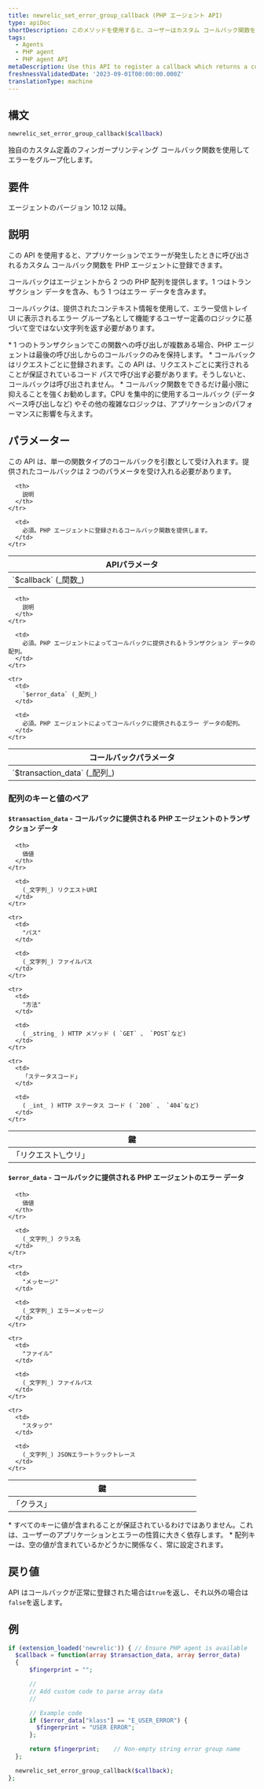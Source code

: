 ```yaml
---
title: newrelic_set_error_group_callback (PHP エージェント API)
type: apiDoc
shortDescription: このメソッドを使用すると、ユーザーはカスタム コールバック関数を定義してエラー グループ名を生成できます。
tags:
  - Agents
  - PHP agent
  - PHP agent API
metaDescription: Use this API to register a callback which returns a custom error group name.
freshnessValidatedDate: '2023-09-01T00:00:00.000Z'
translationType: machine
---
```


## 構文

```php
newrelic_set_error_group_callback($callback)
```

独自のカスタム定義のフィンガープリンティング コールバック関数を使用してエラーをグループ化します。

## 要件

エージェントのバージョン 10.12 以降。

## 説明

この API を使用すると、アプリケーションでエラーが発生したときに呼び出されるカスタム コールバック関数を PHP エージェントに登録できます。

コールバックはエージェントから 2 つの PHP 配列を提供します。1 つはトランザクション データを含み、もう 1 つはエラー データを含みます。

コールバックは、提供されたコンテキスト情報を使用して、エラー受信トレイ UI に表示されるエラー グループ名として機能するユーザー定義のロジックに基づいて空ではない文字列を返す必要があります。

<Callout variant="important">
  * 1 つのトランザクションでこの関数への呼び出しが複数ある場合、PHP エージェントは最後の呼び出しからのコールバックのみを保持します。
  * コールバックはリクエストごとに登録されます。この API は、リクエストごとに実行されることが保証されているコード パスで呼び出す必要があります。そうしないと、コールバックは呼び出されません。
  * コールバック関数をできるだけ最小限に抑えることを強くお勧めします。CPU を集中的に使用するコールバック (データベース呼び出しなど) やその他の複雑なロジックは、アプリケーションのパフォーマンスに影響を与えます。
</Callout>

## パラメーター

この API は、単一の関数タイプのコールバックを引数として受け入れます。提供されたコールバックは 2 つのパラメータを受け入れる必要があります。

<table>
  <thead>
    <tr>
      <th width="25%">
        APIパラメータ
      </th>

      <th>
        説明
      </th>
    </tr>
  </thead>

  <tbody>
    <tr>
      <td>
        `$callback` (_関数_)
      </td>

      <td>
        必須。PHP エージェントに登録されるコールバック関数を提供します。
      </td>
    </tr>
  </tbody>
</table>

<table>
  <thead>
    <tr>
      <th width="25%">
        コールバックパラメータ
      </th>

      <th>
        説明
      </th>
    </tr>
  </thead>

  <tbody>
    <tr>
      <td>
        `$transaction_data` (_配列_)
      </td>

      <td>
        必須。PHP エージェントによってコールバックに提供されるトランザクション データの配列。
      </td>
    </tr>

    <tr>
      <td>
        `$error_data` (_配列_)
      </td>

      <td>
        必須。PHP エージェントによってコールバックに提供されるエラー データの配列。
      </td>
    </tr>
  </tbody>
</table>

### 配列のキーと値のペア

#### `$transaction_data` - コールバックに提供される PHP エージェントのトランザクション データ

<table>
  <thead>
    <tr>
      <th width="25%">
        鍵
      </th>

      <th>
        価値
      </th>
    </tr>
  </thead>

  <tbody>
    <tr>
      <td>
        「リクエスト\_ウリ」
      </td>

      <td>
        (_文字列_) リクエストURI
      </td>
    </tr>

    <tr>
      <td>
        "パス"
      </td>

      <td>
        (_文字列_) ファイルパス
      </td>
    </tr>

    <tr>
      <td>
        "方法"
      </td>

      <td>
        ( _string_ ) HTTP メソッド ( `GET` 、 `POST`など)
      </td>
    </tr>

    <tr>
      <td>
        「ステータスコード」
      </td>

      <td>
        ( _int_ ) HTTP ステータス コード ( `200` 、 `404`など)
      </td>
    </tr>
  </tbody>
</table>

#### `$error_data` - コールバックに提供される PHP エージェントのエラー データ

<table>
  <thead>
    <tr>
      <th width="25%">
        鍵
      </th>

      <th>
        価値
      </th>
    </tr>
  </thead>

  <tbody>
    <tr>
      <td>
        「クラス」
      </td>

      <td>
        (_文字列_) クラス名
      </td>
    </tr>

    <tr>
      <td>
        "メッセージ"
      </td>

      <td>
        (_文字列_) エラーメッセージ
      </td>
    </tr>

    <tr>
      <td>
        "ファイル"
      </td>

      <td>
        (_文字列_) ファイルパス
      </td>
    </tr>

    <tr>
      <td>
        "スタック"
      </td>

      <td>
        (_文字列_) JSONエラートラックトレース
      </td>
    </tr>
  </tbody>
</table>

<Callout variant="important">
  * すべてのキーに値が含まれることが保証されているわけではありません。これは、ユーザーのアプリケーションとエラーの性質に大きく依存します。
  * 配列キーは、空の値が含まれているかどうかに関係なく、常に設定されます。
</Callout>

## 戻り値

API はコールバックが正常に登録された場合は`true`を返し、それ以外の場合は`false`を返します。

## 例

```php
if (extension_loaded('newrelic')) { // Ensure PHP agent is available
  $callback = function(array $transaction_data, array $error_data)
  {
      $fingerprint = "";

      //
      // Add custom code to parse array data
      //

      // Example code
      if ($error_data["klass"] == "E_USER_ERROR") {
        $fingerprint = "USER ERROR";
      };

      return $fingerprint;    // Non-empty string error group name
  };

  newrelic_set_error_group_callback($callback);
};
```
